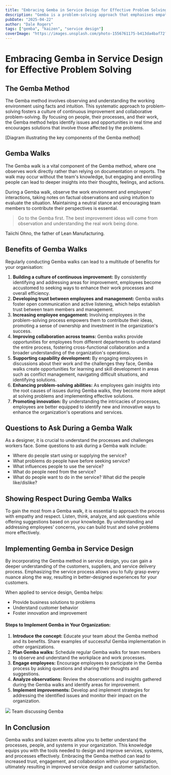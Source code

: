 ```yaml
---
title: "Embracing Gemba in Service Design for Effective Problem Solving"
description: "Gemba is a problem-solving approach that emphasises empathy and understanding within the workplace. It originated in the Japanese automotive industry and has ..."
pubDate: "2025-04-22"
author: "Dale Rogers"
tags: ["gemba", "kaizen", "service design"]
coverImage: "https://images.unsplash.com/photo-1556761175-b413da4baf72?q=80&w=2070&auto=format&fit=crop"
---
```


# Embracing Gemba in Service Design for Effective Problem Solving

## The Gemba Method

The Gemba method involves observing and understanding the working environment using facts and intuition. This systematic approach to problem-solving fosters a culture of continuous improvement and collaborative problem-solving. By focusing on people, their processes, and their work, the Gemba method helps identify issues and opportunities in real time and encourages solutions that involve those affected by the problems.

[Diagram illustrating the key components of the Gemba method]

## Gemba Walks

The Gemba walk is a vital component of the Gemba method, where one observes work directly rather than relying on documentation or reports. The walk may occur without the team's knowledge, but engaging and enrolling people can lead to deeper insights into their thoughts, feelings, and actions.

During a Gemba walk, observe the work environment and employees' interactions, taking notes on factual observations and using intuition to evaluate the situation. Maintaining a neutral stance and encouraging team members to contribute their perspectives is essential.

> Go to the Gemba first. The best improvement ideas will come from observation and understanding the real work being done.

Taiichi Ohno, the father of Lean Manufacturing.

## Benefits of Gemba Walks

Regularly conducting Gemba walks can lead to a multitude of benefits for your organisation:

1. **Building a culture of continuous improvement:** By consistently identifying and addressing areas for improvement, employees become accustomed to seeking ways to enhance their work processes and overall efficiency.
2. **Developing trust between employees and management:** Gemba walks foster open communication and active listening, which helps establish trust between team members and management.
3. **Increasing employee engagement:** Involving employees in the problem-solving process empowers them to contribute their ideas, promoting a sense of ownership and investment in the organization's success.
4. **Improving collaboration across teams:** Gemba walks provide opportunities for employees from different departments to understand the entire process, fostering cross-functional collaboration and a broader understanding of the organization's operations.
5. **Supporting capability development:** By engaging employees in discussions about their work and the challenges they face, Gemba walks create opportunities for learning and skill development in areas such as conflict management, navigating difficult situations, and identifying solutions.
6. **Enhancing problem-solving abilities:** As employees gain insights into the root causes of issues during Gemba walks, they become more adept at solving problems and implementing effective solutions.
7. **Promoting innovation:** By understanding the intricacies of processes, employees are better equipped to identify new and innovative ways to enhance the organization's operations and services.

## Questions to Ask During a Gemba Walk

As a designer, it is crucial to understand the processes and challenges workers face. Some questions to ask during a Gemba walk include:

- Where do people start using or supplying the service?
- What problems do people have before seeking service?
- What influences people to use the service?
- What do people need from the service?
- What do people want to do in the service? What did the people like/dislike?

## Showing Respect During Gemba Walks

To gain the most from a Gemba walk, it is essential to approach the process with empathy and respect. Listen, think, analyze, and ask questions while offering suggestions based on your knowledge. By understanding and addressing employees' concerns, you can build trust and solve problems more effectively.

## Implementing Gemba in Service Design

By incorporating the Gemba method in service design, you can gain a deeper understanding of the customers, suppliers, and service delivery process. Emphasizing the service process allows you to fully grasp every nuance along the way, resulting in better-designed experiences for your customers.

When applied to service design, Gemba helps:

- Provide business solutions to problems
- Understand customer behavior
- Foster innovation and improvement

#### Steps to Implement Gemba in Your Organization:

1. **Introduce the concept:** Educate your team about the Gemba method and its benefits. Share examples of successful Gemba implementation in other organizations.
2. **Plan Gemba walks:** Schedule regular Gemba walks for team members to observe and understand the workplace and work processes.
3. **Engage employees:** Encourage employees to participate in the Gemba process by asking questions and sharing their thoughts and suggestions.
4. **Analyze observations:** Review the observations and insights gathered during the Gemba walks and identify areas for improvement.
5. **Implement improvements:** Develop and implement strategies for addressing the identified issues and monitor their impact on the organization.

![](http://dalerogers.com.au/pages/03.think/3-14.embracing-gemba-in-service-design-for-effective-problem-solv/adobestock-210990152.jpeg?m=1679614987) Team discussing Gemba

## In Conclusion

Gemba walks and kaizen events allow you to better understand the processes, people, and systems in your organization. This knowledge equips you with the tools needed to design and improve services, systems, and processes effectively. Embracing the Gemba method can lead to increased trust, engagement, and collaboration within your organization, ultimately resulting in improved service design and customer satisfaction.
